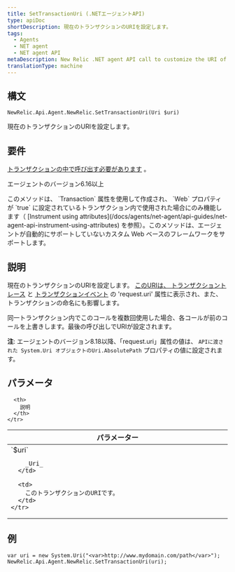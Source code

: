 ```yaml
---
title: SetTransactionUri (.NETエージェントAPI)
type: apiDoc
shortDescription: 現在のトランザクションのURIを設定します。
tags:
  - Agents
  - NET agent
  - NET agent API
metaDescription: New Relic .NET agent API call to customize the URI of a transaction (use with attribute-based custom instrumentation).
translationType: machine
---
```


## 構文

```
NewRelic.Api.Agent.NewRelic.SetTransactionUri(Uri $uri)
```

現在のトランザクションのURIを設定します。

## 要件

[トランザクションの中で呼び出す必要があります](/docs/accounts-partnerships/education/getting-started-new-relic/glossary#transaction) 。

エージェントのバージョン6.16以上

<Callout variant="important">
  このメソッドは、 `Transaction` 属性を使用して作成され、 `Web` プロパティが `true` に設定されているトランザクション内で使用された場合にのみ機能します（ [Instrument using attributes](/docs/agents/net-agent/api-guides/net-agent-api-instrument-using-attributes) を参照）。このメソッドは、エージェントが自動的にサポートしていないカスタム Web ベースのフレームワークをサポートします。
</Callout>

## 説明

現在のトランザクションのURIを設定します。 [このURIは、 ](/docs/agents/net-agent/attributes/net-agent-attributes)[トランザクショントレース](/docs/apm/transactions/transaction-traces/transaction-traces) と [トランザクションイベント](/docs/using-new-relic/metrics/analyze-your-metrics/data-collection-metric-timeslice-event-data) の 'request.uri' 属性に表示され、また、トランザクションの命名にも影響します。

同一トランザクション内でこのコールを複数回使用した場合、各コールが前のコールを上書きします。最後の呼び出しでURIが設定されます。

**注**: エージェントのバージョン8.18以降、「request.uri」属性の値は、 `APIに渡された System.Uri オブジェクトのUri.AbsolutePath` プロパティの値に設定されます。

## パラメータ

<table>
  <thead>
    <tr>
      <th width="25%">
        パラメーター
      </th>

      <th>
        説明
      </th>
    </tr>
  </thead>

  <tbody>
    <tr>
      <td>
        `$uri`

        _Uri_
      </td>

      <td>
        このトランザクションのURIです。
      </td>
    </tr>
  </tbody>
</table>

## 例

```
var uri = new System.Uri("<var>http://www.mydomain.com/path</var>");
NewRelic.Api.Agent.NewRelic.SetTransactionUri(uri);
```